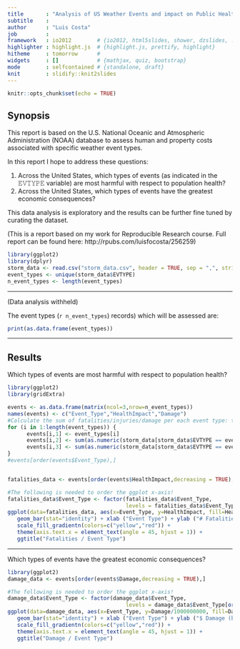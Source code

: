 ```yaml
---
title       : "Analysis of US Weather Events and impact on Public Health and Property Damage"
subtitle    : 
author      : "Luis Costa"
job         : 
framework   : io2012        # {io2012, html5slides, shower, dzslides, ...}
highlighter : highlight.js  # {highlight.js, prettify, highlight}
hitheme     : tomorrow      # 
widgets     : []            # {mathjax, quiz, bootstrap}
mode        : selfcontained # {standalone, draft}
knit        : slidify::knit2slides
---
```


```r
knitr::opts_chunk$set(echo = TRUE)
```

## Synopsis

This report is based on the U.S. National Oceanic and Atmospheric Administration (NOAA) database to assess human and property costs associated with specific weather event types.

In this report I hope to address these questions:

1. Across the United States, which types of events (as indicated in the 𝙴𝚅𝚃𝚈𝙿𝙴 variable) are most harmful with respect to population health?
2. Across the United States, which types of events have the greatest economic consequences?

This data analysis is exploratory and the results can be further fine tuned by curating the dataset.

(This is a report based on my work for Reproducible Research course. Full report can be found here: http://rpubs.com/luisfocosta/256259)

````r
library(ggplot2)
library(dplyr)
storm_data <- read.csv("storm_data.csv", header = TRUE, sep = ",", stringsAsFactors = FALSE, na.strings="NA")
event_types <- unique(storm_data$EVTYPE)
n_event_types <- length(event_types)
````

---

(Data analysis withheld)

The event types (`r n_event_types`) records) which will be assessed are:

````r
print(as.data.frame(event_types))
````

---

## Results

Which types of events are most harmful with respect to population health?

```r
library(ggplot2)
library(gridExtra)

events <- as.data.frame(matrix(ncol=3,nrow=n_event_types))
names(events) <- c("Event_Type","HealthImpact","Damage")
#Calculate the sum of fatalities/injuries/damage per each event type: this will be our final table!
for (i in 1:length(event_types)) {
      events[i,1] <- event_types[i]
      events[i,2] <- sum(as.numeric(storm_data[storm_data$EVTYPE == event_types[i],]$HEALTHIMPACT,na.rm=TRUE))
      events[i,3] <- sum(as.numeric(storm_data[storm_data$EVTYPE == event_types[i],]$DAMAGE,na.rm=TRUE))
}
#events[order(events$Event_Type),]


fatalities_data <- events[order(events$HealthImpact,decreasing = TRUE),]

#The following is needed to order the ggplot x-axis!
fatalities_data$Event_Type <- factor(fatalities_data$Event_Type,
                                     levels = fatalities_data$Event_Type[order(fatalities_data$HealthImpact, decreasing=TRUE)])
ggplot(data=fatalities_data, aes(x=Event_Type, y=HealthImpact, fill=HealthImpact)) +
   geom_bar(stat="identity") + xlab ("Event Type") + ylab ("# Fatalities+Injuries") +
   scale_fill_gradientn(colors=c("yellow","red")) + 
   theme(axis.text.x = element_text(angle = 45, hjust = 1)) +
   ggtitle("Fatalities / Event Type")

````

---

Which types of events have the greatest economic consequences?

```r
library(ggplot2)
damage_data <- events[order(events$Damage,decreasing = TRUE),]

#The following is needed to order the ggplot x-axis!
damage_data$Event_Type <- factor(damage_data$Event_Type,
                                     levels = damage_data$Event_Type[order(damage_data$Damage, decreasing=TRUE)])
ggplot(data=damage_data, aes(x=Event_Type, y=Damage/1000000000, fill=Damage)) +
   geom_bar(stat="identity") + xlab ("Event Type") + ylab ("$ Damage (billion usd)") +
   scale_fill_gradientn(colors=c("yellow","red")) + 
   theme(axis.text.x = element_text(angle = 45, hjust = 1)) +
   ggtitle("Damage / Event Type")
````





